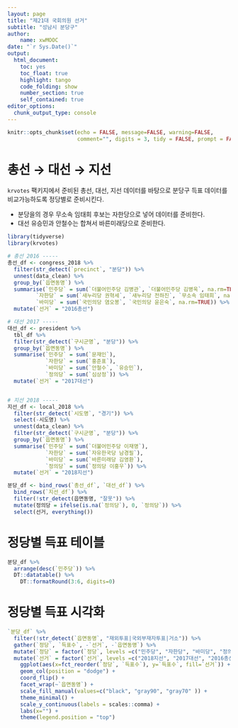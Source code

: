 ```yaml
---
layout: page
title: "제21대 국회의원 선거"
subtitle: "성남시 분당구"
author:
    name: xwMOOC
date: "`r Sys.Date()`"
output:
  html_document: 
    toc: yes
    toc_float: true
    highlight: tango
    code_folding: show
    number_section: true
    self_contained: true
editor_options: 
  chunk_output_type: console
---
```


```r
knitr::opts_chunk$set(echo = FALSE, message=FALSE, warning=FALSE,
                      comment="", digits = 3, tidy = FALSE, prompt = FALSE, fig.align = 'center')


```

# 총선 &rarr; 대선 &rarr; 지선 {#major-election}

`krvotes` 팩키지에서 준비된 총선, 대선, 지선 데이터를 바탕으로 분당구 득표 데이터를 비교가능하도록 정당별로 준비시킨다.

- 분당을의 경우 무소속 임태희 후보는 자한당으로 넣어 데이터를 준비한다.
- 대선 유승민과 안철수는 합쳐서 바른미래당으로 준비한다.

```r
library(tidyverse)
library(krvotes)

# 총선 2016 -----
총선_df <- congress_2018 %>% 
  filter(str_detect(`precinct`, "분당")) %>% 
  unnest(data_clean) %>% 
  group_by(`읍면동명`) %>% 
  summarise(`민주당` = sum(`더불어민주당 김병관`, `더불어민주당 김병욱`, na.rm=TRUE),
         `자한당` = sum(`새누리당 권혁세`, `새누리당 전하진`, `무소속 임태희`, na.rm=TRUE),
         `바미당` = sum(`국민의당 염오봉`, `국민의당 윤은숙`, na.rm=TRUE)) %>% 
  mutate(`선거` = "2016총선")

# 대선 2017 -----
대선_df <- president %>% 
  tbl_df %>% 
  filter(str_detect(`구시군명`, "분당")) %>% 
  group_by(`읍면동명`) %>% 
  summarise(`민주당` = sum(`문재인`),
            `자한당` = sum(`홍준표`),
            `바미당` = sum(`안철수`, `유승민`),
            `정의당` = sum(`심상정`)) %>% 
  mutate(`선거` = "2017대선")


# 지선 2018 -----
지선_df <- local_2018 %>% 
  filter(str_detect(`시도명`, "경기")) %>% 
  select(-시도명) %>% 
  unnest(data_clean) %>% 
  filter(str_detect(`구시군명`, "분당")) %>% 
  group_by(`읍면동명`) %>% 
  summarise(`민주당` = sum(`더불어민주당 이재명`),
            `자한당` = sum(`자유한국당 남경필`),
            `바미당` = sum(`바른미래당 김영환`),
            `정의당` = sum(`정의당 이홍우`)) %>% 
  mutate(`선거` = "2018지선")

분당_df <- bind_rows(`총선_df`, `대선_df`) %>% 
  bind_rows(`지선_df`) %>% 
  filter(!str_detect(읍면동명, "잘못")) %>% 
  mutate(정의당 = ifelse(is.na(`정의당`), 0, `정의당`)) %>% 
  select(선거, everything())
```


# 정당별 득표 테이블 {#major-election-table}

```r
분당_df %>% 
  arrange(desc(`민주당`)) %>% 
  DT::datatable() %>% 
    DT::formatRound(3:6, digits=0)
```

# 정당별 득표 시각화 {#major-election-table}

```r
`분당_df` %>% 
  filter(!str_detect(`읍면동명`, "재외투표|국외부재자투표|거소")) %>% 
  gather(`정당`, `득표수`, -`선거`, -`읍면동명`) %>% 
  mutate(`정당` = factor(`정당`, levels =c("민주당", "자한당", "바미당", "정의당"))) %>% 
  mutate(`선거` = factor(`선거`, levels =c("2018지선", "2017대선", "2016총선"))) %>% 
    ggplot(aes(x=fct_reorder(`정당`, `득표수`), y=`득표수`, fill=`선거`)) +
    geom_col(position = "dodge") +
    coord_flip() +
    facet_wrap(~`읍면동명`) +
    scale_fill_manual(values=c("black", "gray90", "gray70" )) +
    theme_minimal() +
    scale_y_continuous(labels = scales::comma) +
    labs(x="") +
    theme(legend.position = "top")
```


